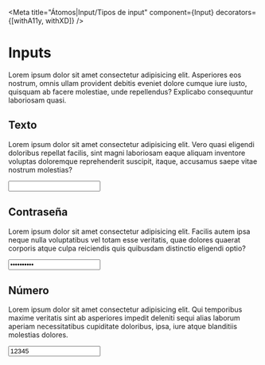 <!-- Addons -->

<!-- Component -->

<Meta
  title="Átomos|Input/Tipos de input"
  component={Input}
  decorators={[withA11y, withXD]} />


# Inputs

Lorem ipsum dolor sit amet consectetur adipisicing elit. Asperiores eos nostrum, omnis ullam provident debitis eveniet dolore cumque iure iusto, quisquam ab facere molestiae, unde repellendus? Explicabo consequuntur laboriosam quasi.

## Texto

Lorem ipsum dolor sit amet consectetur adipisicing elit. Vero quasi eligendi doloribus repellat facilis, sint magni laboriosam eaque aliquam inventore voluptas doloremque reprehenderit suscipit, itaque, accusamus saepe vitae nostrum molestias?

<Preview>
  <Story name="Texto">
    <Input
    type="text"
    label="Texto"
    onChange={action("input-change")} />
  </Story>
</Preview>


## Contraseña

Lorem ipsum dolor sit amet consectetur adipisicing elit. Facilis autem ipsa neque nulla voluptatibus vel totam esse veritatis, quae dolores quaerat corporis atque culpa reiciendis quis quibusdam distinctio eligendi optio?

<Preview>
  <Story name="Contraseña">
    <Input
      type="password"
      label="Contraseña"
      value="contraseña"
      onChange={action("input-change")} />
  </Story>
</Preview>


## Número

Lorem ipsum dolor sit amet consectetur adipisicing elit. Qui temporibus maxime veritatis sint ab asperiores impedit deleniti sequi alias laborum aperiam necessitatibus cupiditate doloribus, ipsa, iure atque blanditiis molestias dolores.

<Preview>
  <Story name="Número">
    <Input
      type="number"
      label="Número"
      value="12345"
      onChange={action("input-change")} />
  </Story>
</Preview>
